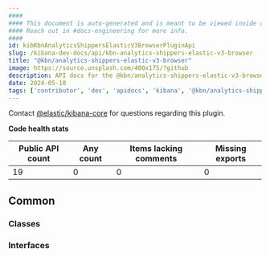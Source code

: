 ```yaml
---
####
#### This document is auto-generated and is meant to be viewed inside our experimental, new docs system.
#### Reach out in #docs-engineering for more info.
####
id: kibKbnAnalyticsShippersElasticV3BrowserPluginApi
slug: /kibana-dev-docs/api/kbn-analytics-shippers-elastic-v3-browser
title: "@kbn/analytics-shippers-elastic-v3-browser"
image: https://source.unsplash.com/400x175/?github
description: API docs for the @kbn/analytics-shippers-elastic-v3-browser plugin
date: 2024-05-10
tags: ['contributor', 'dev', 'apidocs', 'kibana', '@kbn/analytics-shippers-elastic-v3-browser']
---
```




Contact [@elastic/kibana-core](https://github.com/orgs/elastic/teams/kibana-core) for questions regarding this plugin.

**Code health stats**

| Public API count  | Any count | Items lacking comments | Missing exports |
|-------------------|-----------|------------------------|-----------------|
| 19 | 0 | 0 | 0 |

## Common

### Classes
<DocDefinitionList data={kbnAnalyticsShippersElasticV3BrowserObj.common.classes}/>

### Interfaces
<DocDefinitionList data={kbnAnalyticsShippersElasticV3BrowserObj.common.interfaces}/>

